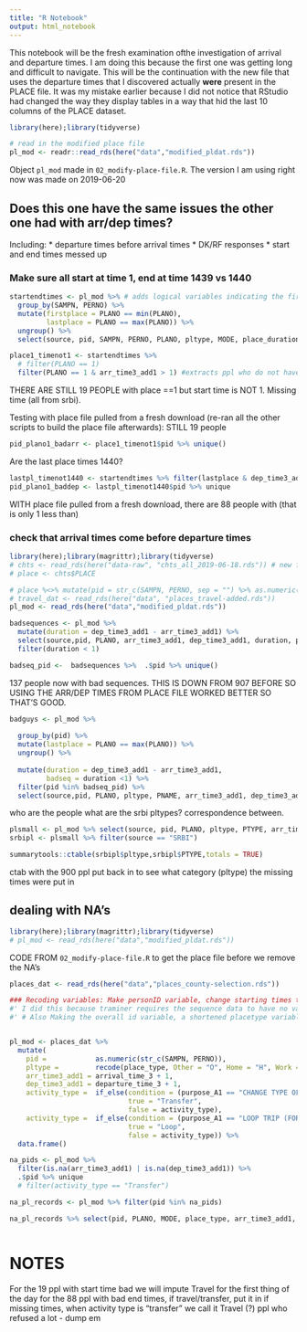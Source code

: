 ```yaml
---
title: "R Notebook"
output: html_notebook
---
```


This notebook will be the fresh examination ofthe investigation of arrival and departure times. I am doing this because the first one was getting long and difficult to navigate. This will be the continuation with the new file that uses the departure times that I discovered actually **were** present in the PLACE file. It was my mistake earlier because I did not notice that RStudio had changed the way they display tables in a way that hid the last 10 columns of the PLACE dataset.

```r
library(here);library(tidyverse)

# read in the modified place file
pl_mod <- readr::read_rds(here("data","modified_pldat.rds")) 
```

Object `pl_mod` made in `02_modify-place-file.R`. The version I am using right now was made on 2019-06-20

## Does this one have the same issues the other one had with arr/dep times?

Including: 
* departure times before arrival times
* DK/RF responses
* start and end times messed up

### Make sure all start at time 1, end at time 1439 vs 1440
```r

startendtimes <- pl_mod %>% # adds logical variables indicating the first and last places
  group_by(SAMPN, PERNO) %>% 
  mutate(firstplace = PLANO == min(PLANO),
         lastplace = PLANO == max(PLANO)) %>% 
  ungroup() %>% 
  select(source, pid, SAMPN, PERNO, PLANO, pltype, MODE, place_duration, arr_time3_add1, dep_time3_add1, firstplace, lastplace)

place1_timenot1 <- startendtimes %>% 
  # filter(PLANO == 1)
  filter(PLANO == 1 & arr_time3_add1 > 1) #extracts ppl who do not have 1 as their starting time on their first place

```
THERE ARE STILL 19 PEOPLE with place ==1 but start time is NOT 1. Missing time (all from srbi). 

Testing with place file pulled from a fresh download (re-ran all the other scripts to build the place file afterwards): STILL 19 people 

```r
pid_plano1_badarr <- place1_timenot1$pid %>% unique()
```


Are the last place times 1440?
```r
lastpl_timenot1440 <- startendtimes %>% filter(lastplace & dep_time3_add1 < 1438)
pid_plano1_baddep <- lastpl_timenot1440$pid %>% unique
```
WITH place file pulled from a fresh download, there are 88 people with (that is only 1 less than)

### check that arrival times come before departure times

```r
library(here);library(magrittr);library(tidyverse)
# chts <- read_rds(here("data-raw", "chts_all_2019-06-18.rds")) # new fixed up one!
# place <- chts$PLACE

# place %<>% mutate(pid = str_c(SAMPN, PERNO, sep = "") %>% as.numeric())
# travel_dat <- read_rds(here("data", "places_travel-added.rds"))
pl_mod <- read_rds(here("data","modified_pldat.rds")) 
```

```r
badsequences <- pl_mod %>% 
  mutate(duration = dep_time3_add1 - arr_time3_add1) %>% 
  select(source,pid, PLANO, arr_time3_add1, dep_time3_add1, duration, pltype, activity_type) %>% 
  filter(duration < 1) 

badseq_pid <-  badsequences %>%  .$pid %>% unique()

```
137 people now with bad sequences. THIS IS DOWN FROM 907 BEFORE SO USING THE ARR/DEP TIMES FROM PLACE FILE WORKED BETTER SO THAT'S GOOD.

```r
badguys <- pl_mod %>% 
  
  group_by(pid) %>% 
  mutate(lastplace = PLANO == max(PLANO)) %>% 
  ungroup() %>% 
  
  mutate(duration = dep_time3_add1 - arr_time3_add1,
         badseq = duration <1) %>% 
  filter(pid %in% badseq_pid) %>% 
  select(source,pid, PLANO, pltype, PNAME, arr_time3_add1, dep_time3_add1,duration, badseq,lastplace)
```


who are the people 
what are the srbi pltypes? correspondence between. 

```r
plsmall <- pl_mod %>% select(source, pid, PLANO, pltype, PTYPE, arr_time3_add1, dep_time3_add1)
srbipl <- plsmall %>% filter(source == "SRBI")
```


```r
summarytools::ctable(srbipl$pltype,srbipl$PTYPE,totals = TRUE)
```

ctab with the 900 ppl put back in to see what category (pltype) the missing times were put in

## dealing with  NA's

```r
library(here);library(magrittr);library(tidyverse)
# pl_mod <- read_rds(here("data","modified_pldat.rds")) 
```

CODE FROM `02_modify-place-file.R` to get the place file before we remove the NA's
```r
places_dat <- read_rds(here("data","places_county-selection.rds"))

### Recoding variables: Make personID variable, change starting times to 1 instead of 0 by adding one minute to everything, simpler place_types names, AND saving it as a data.frame so traminer can use it
#' I did this because traminer requires the sequence data to have no values <1
#' # Also Making the overall id variable, a shortened placetype variable, and recoding the already-included travel as "loop" and "transfer" since those were wrongly placed in the "Other" category.


pl_mod <- places_dat %>% 
  mutate(
    pid =            as.numeric(str_c(SAMPN, PERNO)),
    pltype =         recode(place_type, Other = "O", Home = "H", Work = "W", School = "S"), 
    arr_time3_add1 = arrival_time_3 + 1, 
    dep_time3_add1 = departure_time_3 + 1,
    activity_type =  if_else(condition = (purpose_A1 == "CHANGE TYPE OF TRANSPORTATION/TRANSFER (WALK TO BUS, WALK TO/FROM PARKED CAR)"),
                             true = "Transfer",
                             false = activity_type),
    activity_type =  if_else(condition = (purpose_A1 == "LOOP TRIP (FOR INTERVIEWER ONLY-NOT LISTED ON DIARY)"),
                             true = "Loop",
                             false = activity_type)) %>% 
  data.frame()
```


```r
na_pids <- pl_mod %>% 
  filter(is.na(arr_time3_add1) | is.na(dep_time3_add1)) %>% 
  .$pid %>% unique
  # filter(activity_type == "Transfer")

na_pl_records <- pl_mod %>% filter(pid %in% na_pids)

na_pl_records %>% select(pid, PLANO, MODE, place_type, arr_time3_add1, dep_time3_add1) %>% View()
```


```r

```


# NOTES

For the 19 ppl with start time bad we will impute Travel for the first thing of the day
for the 88 ppl with bad end times, 
if travel/transfer, put it in
if missing times, when activity type is "transfer" we call it Travel (?)
ppl who refused a lot - dump em


